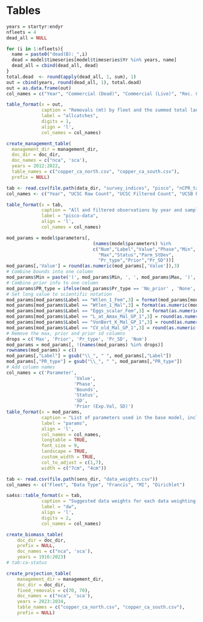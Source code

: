 \clearpage
# Tables

<!-- ======================================================= -->
<!-- ***************    Catches      *********************** --> 
<!-- ======================================================= -->

```r

years = startyr:endyr
nfleets = 4
dead_all = NULL

for (i in 1:nfleets){
  name = paste0("dead(B):_",i)
  dead = model$timeseries[model$timeseries$Yr %in% years, name]
  dead_all = cbind(dead_all, dead)
}
total.dead  <- round(apply(dead_all, 1, sum), 1)
out = cbind(years, round(dead_all, 1), total.dead)
out = as.data.frame(out)
col_names = c("Year", "Commercial (Dead)", "Commercial (Live)", "Rec. CPFV", "Rec. PR", "Total Landings")

table_format(x = out,
             caption = "Removals (mt) by fleet and the summed total landings (mt).",
             label = "allcatches",
             digits = 1,
             align = 'l',
             col_names = col_names)
```

\newpage

<!-- ======================================================= --> 
<!-- *********** Removals vs. OFL/ACL   ******************** --> 
<!-- ======================================================= --> 

```r

create_management_table(
  management_dir = management_dir, 
  doc_dir = doc_dir, 
  doc_names = c("nca", 'sca'),
  years = 2012:2022,
  table_names = c("copper_ca_north.csv", "copper_ca_south.csv"),
  prefix = NULL)

```

\newpage

<!-- ======================================================= -->
<!-- *************** Com. Catch Ratio  ********************* --> 
<!-- ======================================================= -->

\include{tex_tables/historical_landings_tables_2020_revised_Avila_1953.tex}

\newpage

<!-- ======================================================= -->
<!-- *************** Commercial Data *********************** --> 
<!-- ======================================================= -->

\include{tex_tables/south_dead_trips_and_samples.tex}

\newpage

\include{tex_tables/south_live_trips_and_samples.tex}

\newpage

<!-- ======================================================= -->
<!-- ************* Recreational Data *********************** --> 
<!-- ======================================================= -->

\include{tex_tables/rec_south_sample_size_by_program.tex}


\newpage


<!-- ======================================================= -->
<!-- ***************   Discard Data  *********************** --> 
<!-- ======================================================= -->



<!-- ======================================================= -->
<!-- ********************   CCFRP    *********************** --> 
<!-- ======================================================= -->

\input{tex_tables/south_ccfrp_drifts_length_ages.tex}

\newpage

<!-- ======================================================= -->
<!-- *************  NWFSC HKL  Data  *********************** --> 
<!-- ======================================================= -->


\input{tex_tables/nwfsc_hkl_positive_samples_by_year.tex}

\pagebreak

\input{tex_tables/nwfsc_hkl_positive_samples_by_depth.tex}

\pagebreak

\input{tex_tables/nwfsc_hkl_sample_number_by_site_cca.tex}

\pagebreak

\input{tex_tables/nwfsc_hkl_effn_lengths_ages.tex}


<!-- ======================================================= -->
<!-- *************     CDFW  ROV     *********************** --> 
<!-- ======================================================= -->

\input{tex_tables/rov_south_samples_transects.tex}

\newpage

<!-- ======================================================= -->
<!-- *************    Growth Ages    *********************** --> 
<!-- ======================================================= -->

\input{tex_tables/south_growth_age_samples.tex}

\newpage

<!-- ======================================================= -->
<!-- *************  PISCO SAMPLES    *********************** --> 
<!-- ======================================================= -->


```r

tab <- read.csv(file.path(data_dir, "survey_indices", "pisco", "nCPR_table_N_S.csv"))
col_names <- c("Year", "UCSC Raw Count", "UCSC Filtered Count", "UCSB Raw Count", "UCSB Filtered Count")

table_format(x = tab,
             caption = "All and filtered observations by year and sampling institution for PISCO.",
             label = "pisco-data",
             align = 'l',
             col_names = col_names)
```



<!-- ======================================================= -->
<!-- *************  NWFSC WCGBT  Data  *********************** --> 
<!-- ======================================================= -->

\input{tex_tables/wcgbt_samples_by_year.tex}

\newpage

<!-- ======================================================= -->
<!-- ***********   Model Structure      ******************** --> 
<!-- ======================================================= -->

\input{tex_tables/model_structure_south.tex}

\newpage

<!-- ======================================================= -->
<!-- ***********   Model Parameters     ******************** --> 
<!-- ======================================================= -->


```r
mod_params = model$parameters[, 
                                (names(model$parameters) %in%
                                c("Num","Label","Value","Phase","Min",
                                  "Max","Status","Parm_StDev",
                                  "Pr_type","Prior","Pr_SD"))] 
mod_params[,'Value'] = round(as.numeric(mod_params[,'Value']),3)                                 
# Combine bounds into one column
mod_params$Min = paste('(', mod_params$Min, ', ', mod_params$Max, ')', sep='')
# Combine prior info to one column
mod_params$PR_type = ifelse(mod_params$Pr_type == 'No_prior' , 'None', paste(mod_params$Pr_type,' (', mod_params$Prior,  ', ', mod_params$Pr_SD, ')', sep = ''))
# Set long value to scientific notation
mod_params[mod_params$Label == "Wtlen_1_Fem",3] = format(mod_params[mod_params$Label == "Wtlen_1_Fem",3], scientific = TRUE)
mod_params[mod_params$Label == "Wtlen_1_Mal",3] = format(as.numeric(mod_params[mod_params$Label == "Wtlen_1_Mal",3]), scientific = TRUE)
mod_params[mod_params$Label == "Eggs_scalar_Fem",3] = format(as.numeric(mod_params[mod_params$Label == "Eggs_scalar_Fem",3]), scientific = TRUE)
mod_params[mod_params$Label == "L_at_Amax_Mal_GP_1",3] = round(as.numeric(mod_params[mod_params$Label == "L_at_Amax_Mal_GP_1",3]), 4)
mod_params[mod_params$Label == "VonBert_K_Mal_GP_1",3] = round(as.numeric(mod_params[mod_params$Label == "VonBert_K_Mal_GP_1",3]), 3)
mod_params[mod_params$Label == "CV_old_Mal_GP_1",3] = round(as.numeric(mod_params[mod_params$Label == "CV_old_Mal_GP_1",3]), 3)
# Remove the max, prior and prior sd columns
drops = c('Max', 'Prior', 'Pr_type', 'Pr_SD', 'Num')
mod_params = mod_params[, !(names(mod_params) %in% drops)]
rownames(mod_params) = c()
mod_params[,"Label"] = gsub("\\_", " ", mod_params[,"Label"])
mod_params[,"PR_type"] = gsub("\\_", " ", mod_params[,"PR_type"])
# Add column names
col_names = c('Parameter',
                         'Value',
                         'Phase',
                         'Bounds',
                         'Status',
                         'SD',
                         'Prior (Exp.Val, SD)')
table_format(x = mod_params,
             caption = "List of parameters used in the base model, including estimated values and standard deviations (SD), bounds (minimum and maximum), estimation phase (negative values not estimated), status (indicates if parameters are near bounds), and prior type information (mean and SD).",
             label = "params",
             align = 'l',
             col_names = col_names,
             longtable = TRUE,
             font_size = 9,
             landscape = TRUE,
             custom_width = TRUE,
             col_to_adjust = c(1,7), 
             width = c("7cm", "4cm"))                         
```

\newpage

<!-- ======================================================= -->
<!-- ***********    Like Contributions  ******************** --> 
<!-- ======================================================= -->

\include{tex_tables/south_likelihoods.tex}

\newpage


<!-- ======================================================= -->
<!-- ***********   Data Weights         ******************** --> 
<!-- ======================================================= -->


```r
tab <- read.csv(file.path(sens_dir, "data_weights.csv"))
col_names <- c("Fleet", "Data Type", "Francis", "MI", "Dirichlet")

sa4ss::table_format(x = tab,
             caption = "Suggested data weights for each data weighting methodology by fleet and data type.",
             label = "dw",
             align = 'l',
             digits = 2,
             col_names = col_names) 
```



<!-- ======================================================= -->
<!-- ***********       Time Series      ******************** --> 
<!-- ======================================================= -->

\include{tex_tables/south_TimeSeries.tex}


\newpage


```r
create_biomass_table(
    doc_dir = doc_dir, 
    prefix = NULL,
    doc_names = c("nca", 'sca'),
    years = 1916:2023)
# tab:ca-status

```

\newpage


<!-- ======================================================= -->
<!-- ****************     Sensitivities      *************** --> 
<!-- ======================================================= -->


\include{tex_tables/sensitivities_1_final.tex}


\newpage


\include{tex_tables/sensitivities_2_final.tex}

\newpage

\include{tex_tables/sensitivities_3_final.tex}

\newpage

<!-- ======================================================= -->
<!-- ********  Reference Points & Management *************** --> 
<!-- ======================================================= -->

\include{tex_tables/south_e_ReferencePoints.tex}

\newpage

\include{tex_tables/north_e_ReferencePoints.tex}

\newpage


```r

create_projection_table(
    management_dir = management_dir, 
    doc_dir = doc_dir, 
    fixed_removals = c(70, 70),
    doc_names = c("nca", 'sca'),
    years = 2023:2034,
    table_names = c("copper_ca_north.csv", "copper_ca_south.csv"),
    prefix = NULL)

```

\newpage

